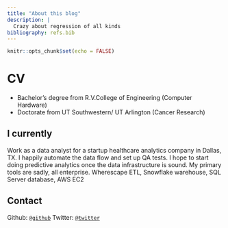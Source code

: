 ```yaml
---
title: "About this blog"
description: |
  Crazy about regression of all kinds
bibliography: refs.bib
---
```


```r
knitr::opts_chunk$set(echo = FALSE)
```

# CV

* Bachelor's degree from R.V.College of Engineering (Computer Hardware)
* Doctorate from UT Southwestern/ UT Arlington (Cancer Research)

## I currently

Work as a data analyst for a startup healthcare analytics company in Dallas, TX. I happily automate the data flow and set up QA tests. I hope to start doing predictive analytics once the data infrastructure is sound. My primary tools are sadly, all enterprise. Wherescape ETL, Snowflake warehouse, SQL Server database, AWS EC2

## Contact

Github:  [`@github`](https://github.com/genomix)
Twitter: [`@twitter`](https://twitter.com/genomixgmailcom)
